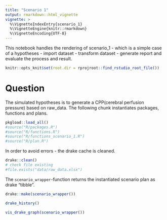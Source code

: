 ```yaml
---
title: "Scenario 1"
output: rmarkdown::html_vignette
vignette: >
  %\VignetteIndexEntry{scenario_1}
  %\VignetteEngine{knitr::rmarkdown}
  %\VignetteEncoding{UTF-8}
---
```


This notebook handles the rendering of scenario_1 - which is a simple case of a hypotheses - import dataset - transform dataset - generate report and evaluate the process and result.

```r
knitr::opts_knit$set(root.dir = rprojroot::find_rstudio_root_file())
```

# Question

The simulated hypotheses is to generate a CPP(cerebral perfusion pressure) based on raw_data. The following chunk instantiates packages, functions and plans.

```r
pkgload::load_all()
#source("R/packages.R")
#source("R/functions.R")
#source("R/functions_scenario_1.R")
#source("R/plan.R")
```

In order to avoid errors - the drake cache is cleaned.

```r
drake::clean()
# check file existing
#file.exists("data/raw_data.xlsx")
```

The `scenario_wrapper`-function returns the instantiated scenario plan as drake "tibble".

```r
drake::make(scenario_wrapper())
```

```r
drake_history()
```

```r
vis_drake_graph(scenario_wrapper())
```

